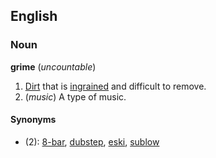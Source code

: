 ==English==
===Noun===
'''grime''' (''uncountable'')

#[[Dirt]] that is [[ingrain]]ed and difficult to remove.
#(''music'') A type of music. <!--this needs to be expanded on.  Source: "The Big Issue", London edition, April 5-11 2004. -->

====Synonyms====
*(2): [[8-bar]], [[dubstep]], [[eski]], [[sublow]]